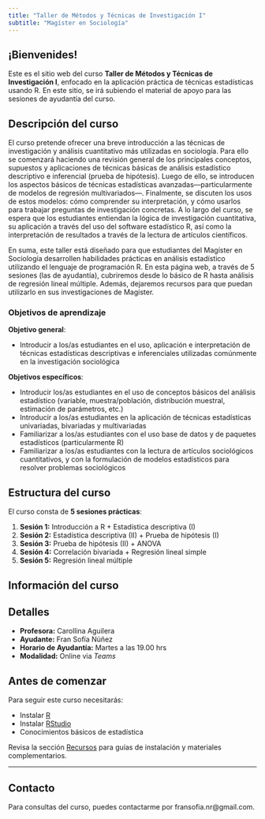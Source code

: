 ```yaml
---
title: "Taller de Métodos y Técnicas de Investigación I"
subtitle: "Magíster en Sociología"
---
```


## ¡Bienvenides!

Este es el sitio web del curso **Taller de Métodos y Técnicas de Investigación I**, enfocado en la aplicación práctica de técnicas estadísticas usando R. En este sitio, se irá subiendo el material de apoyo para las sesiones de ayudantía del curso.

## Descripción del curso

El curso pretende ofrecer una breve introducción a las técnicas de investigación y análisis cuantitativo más utilizadas en sociología. Para ello se comenzará haciendo una revisión general de los principales conceptos, supuestos y aplicaciones de técnicas básicas de análisis estadístico descriptivo e inferencial (prueba de hipótesis). Luego de ello, se introducen los aspectos básicos de técnicas estadísticas avanzadas—particularmente de modelos de regresión multivariados—. Finalmente, se discuten los usos de estos modelos: cómo comprender su interpretación, y cómo usarlos para trabajar preguntas de investigación concretas. A lo largo del curso, se espera que los estudiantes entiendan la lógica de investigación cuantitativa, su aplicación a través del uso del software estadístico R, así como la interpretación de resultados a través de la lectura de artículos científicos.

En suma, este taller está diseñado para que estudiantes del Magíster en Sociología desarrollen habilidades prácticas en análisis estadístico utilizando el lenguaje de programación R. En esta página web, a través de 5 sesiones (las de ayudantía), cubriremos desde lo básico de R hasta análisis de regresión lineal múltiple. Además, dejaremos recursos para que puedan utilizarlo en sus investigaciones de Magíster. 

### Objetivos de aprendizaje

**Objetivo general**: 

  - Introducir a los/as estudiantes en el uso, aplicación e interpretación de técnicas estadísticas descriptivas e inferenciales utilizadas comúnmente en la investigación sociológica

**Objetivos específicos**: 

  - Introducir los/as estudiantes en el uso de conceptos básicos del análisis estadístico (variable, muestra/población, distribución muestral, estimación de parámetros, etc.)
  - Introducir a los/as estudiantes en la aplicación de técnicas estadísticas univariadas, bivariadas y multivariadas 
  - Familiarizar a los/as estudiantes con el uso base de datos y de paquetes estadísticos (particularmente R)
  - Familiarizar a los/as estudiantes con la lectura de artículos sociológicos cuantitativos, y con la formulación de modelos estadísticos para resolver problemas sociológicos 



## Estructura del curso

El curso consta de **5 sesiones prácticas**:

1. **Sesión 1:** Introducción a R + Estadística descriptiva (I)
2. **Sesión 2:** Estadística descriptiva (II) + Prueba de hipótesis (I)
3. **Sesión 3:** Prueba de hipótesis (II) + ANOVA
4. **Sesión 4:** Correlación bivariada + Regresión lineal simple
5. **Sesión 5:** Regresión lineal múltiple

## Información del curso

::: {.callout-note}
## Detalles

- **Profesora:** Carollina Aguilera
- **Ayudante:** Fran Sofía Núñez 
- **Horario de Ayudantía:** Martes a las 19.00 hrs
- **Modalidad:** Online via *Teams*
:::

## Antes de comenzar

Para seguir este curso necesitarás:

- Instalar [R](https://cran.r-project.org/) 
- Instalar [RStudio](https://posit.co/download/rstudio-desktop/)
- Conocimientos básicos de estadística

Revisa la sección [Recursos](recursos.qmd) para guías de instalación y materiales complementarios.

---

::: {.callout-tip}
## Contacto

Para consultas del curso, puedes contactarme por fransofia.nr@gmail.com.
:::